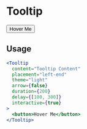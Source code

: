 
<Meta title="Components|Tooltips" />

# Tooltip

<Preview>
  <Story name="Tooltip">
    <div>
      <Tooltip
        content="Tooltip Content"
        placement="left-end"
        theme="dark"
        arrow={false}
        duration={200}
        delay={[100, 300]}
        interactive={true}
      >
        <button>Hover Me</button>
      </Tooltip>
    </div>
  </Story>
</Preview>

<Props of={Tooltip} />

## Usage

```jsx
<Tooltip
  content="Tooltip Content"
  placement="left-end"
  theme="light"
  arrow={false}
  duration={200}
  delay={[100, 300]}
  interactive={true}
>
  <button>Hover Me</button>
</Tooltip>
```
